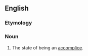 ==English==

===Etymology===
{{suffix|accomplice|ship}}

===Noun===
{{en-noun|-}}

# {{context|rare}} The state of being an [[accomplice]].
#: {{rfquotek|Sir H. Taylor}}